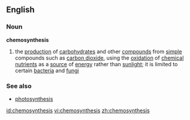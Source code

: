 ==English==
===Noun===
{{wikipedia}}
'''chemosynthesis'''
# the [[production]] of [[carbohydrate]]s and other [[compound]]s from [[simple]] compounds such as [[carbon dioxide]], using the [[oxidation]] of [[chemical]] [[nutrient]]s as a [[source]] of [[energy]] rather than [[sunlight]]; it is limited to certain [[bacteria]] and [[fungi]]
===See also===
*[[photosynthesis]]

[[id:chemosynthesis]]
[[vi:chemosynthesis]]
[[zh:chemosynthesis]]